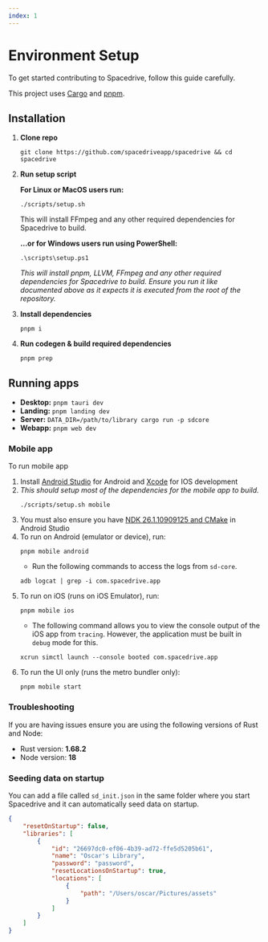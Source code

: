 ```yaml
---
index: 1
---
```


# Environment Setup

To get started contributing to Spacedrive, follow this guide carefully.

This project uses [Cargo](https://doc.rust-lang.org/cargo/getting-started/installation.html) and [pnpm](https://pnpm.io/installation).

## Installation

1. **Clone repo**
   ```shell
   git clone https://github.com/spacedriveapp/spacedrive && cd spacedrive
   ```
2. **Run setup script**

   **For Linux or MacOS users run:**

   ```shell
   ./scripts/setup.sh
   ```

   This will install FFmpeg and any other required dependencies for Spacedrive to build.

   **...or for Windows users run using PowerShell:**

   ```shell
   .\scripts\setup.ps1
   ```

   _This will install pnpm, LLVM, FFmpeg and any other required dependencies for Spacedrive to build. Ensure you run it like documented above as it expects it is executed from the root of the repository._

3. **Install dependencies**
   ```shell
   pnpm i
   ```
4. **Run codegen & build required dependencies**
   ```shell
   pnpm prep
   ```

## Running apps

- **Desktop:** `pnpm tauri dev`
- **Landing:** `pnpm landing dev`
- **Server:** `DATA_DIR=/path/to/library cargo run -p sdcore`
- **Webapp:** `pnpm web dev`

<Notice
	type="note"
	text="When changing branches, make sure to run `pnpm prep` command right after. This ensures all the codegen is up to date."
/>

### Mobile app

To run mobile app

1. Install [Android Studio](https://developer.android.com/studio) for Android and [Xcode](https://apps.apple.com/au/app/xcode/id497799835) for IOS development
2. _This should setup most of the dependencies for the mobile app to build._
   ```shell
   ./scripts/setup.sh mobile
   ```
3. You must also ensure you have [NDK 26.1.10909125 and CMake](https://developer.android.com/studio/projects/install-ndk#default-version) in Android Studio
4. To run on Android (emulator or device), run:
   ```shell
   pnpm mobile android
   ```
   - Run the following commands to access the logs from `sd-core`.
   ```shell
   adb logcat | grep -i com.spacedrive.app
   ```
5. To run on iOS (runs on iOS Emulator), run:
   ```shell
   pnpm mobile ios
   ```
   - The following command allows you to view the console output of the iOS app from `tracing`. However, the application must be built in `debug` mode for this.
   ```shell
   xcrun simctl launch --console booted com.spacedrive.app
   ```
6. To run the UI only (runs the metro bundler only):
   ```shell
   pnpm mobile start
   ```

### Troubleshooting

If you are having issues ensure you are using the following versions of Rust and Node:

- Rust version: **1.68.2**
- Node version: **18**

### Seeding data on startup

<Notice
	type="note"
	text="You may loose data if your using this feature so please be careful! This only works on development builds for this reason."
/>

You can add a file called `sd_init.json` in the same folder where you start Spacedrive and it can automatically seed data on startup.

```json
{
	"resetOnStartup": false,
	"libraries": [
		{
			"id": "26697dc0-ef06-4b39-ad72-ffe5d5205b61",
			"name": "Oscar's Library",
			"password": "password",
			"resetLocationsOnStartup": true,
			"locations": [
				{
					"path": "/Users/oscar/Pictures/assets"
				}
			]
		}
	]
}
```
